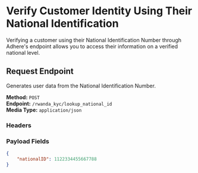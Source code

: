 # Verify Customer Identity Using Their National Identification

Verifying a customer using their National Identification Number through Adhere's endpoint allows you to access their information on a verified national level.

## Request Endpoint

Generates user data from the National Identification Number.


**Method:** `POST`  
**Endpoint:** `/rwanda_kyc/lookup_national_id`  
**Media Type:** `application/json`

### Headers

### Payload Fields

```json
{
    "nationalID": 1122334455667788
}
```
